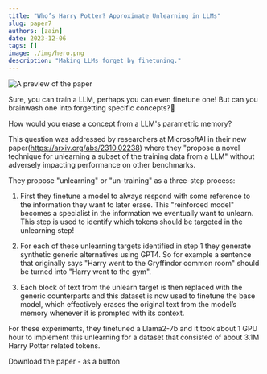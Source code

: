 ```yaml
---
title: "Who’s Harry Potter? Approximate Unlearning in LLMs"
slug: paper7
authors: [zain]
date: 2023-12-06
tags: []
image: ./img/hero.png
description: "Making LLMs forget by finetuning."
---
```

![A preview of the paper](./img/hero.png)

<!-- truncate -->


Sure, you can train a LLM, perhaps you can even finetune one! But can you brainwash one into forgetting specific concepts?🧠

How would you erase a concept from a LLM's parametric memory?

This question was addressed by researchers at MicrosoftAI in their new paper(https://arxiv.org/abs/2310.02238) where they "propose a novel technique for unlearning a subset of the training data from a LLM" without adversely impacting performance on other benchmarks.

They propose "unlearning" or "un-training" as a three-step process:

1. First they finetune a model to always respond with some reference to the information they want to later erase. This "reinforced model" becomes a specialist in the information we eventually want to unlearn. This step is used to identify which tokens should be targeted in the unlearning step!

2. For each of these unlearning targets identified in step 1 they generate synthetic generic alternatives using GPT4. So for example a sentence that originally says "Harry went to the Gryffindor common room" should be turned into "Harry went to the gym".

3. Each block of text from the unlearn target is then replaced with the generic counterparts and this dataset is now used to finetune the base model, which effectively erases the original text from the model’s memory whenever it is prompted with its context.

For these experiments, they finetuned a Llama2-7b and it took about 1 GPU hour to implement this unlearning for a dataset that consisted of about 3.1M Harry Potter related tokens.

<p>
  <DownloadButton link={require('./download/2310.02238.pdf').default}>Download the paper - as a button</DownloadButton>
</p>

<!-- We could create a specific template for Paper Review's -->

<WhatNext />
